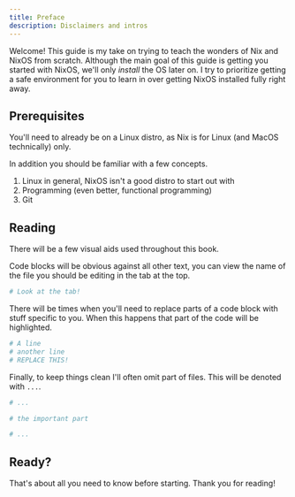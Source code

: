 ```yaml
---
title: Preface
description: Disclaimers and intros
---
```


Welcome! This guide is my take on trying to teach the wonders of Nix and NixOS from scratch. Although the main goal of this guide is getting you started with NixOS, we'll only *install* the OS later on. 
I try to prioritize getting a safe environment for you to learn in over getting NixOS installed fully right away.

## Prerequisites

You'll need to already be on a Linux distro, as Nix is for Linux (and MacOS technically) only.

In addition you should be familiar with a few concepts.

1. Linux in general, NixOS isn't a good distro to start out with
2. Programming (even better, functional programming)
3. Git

## Reading

There will be a few visual aids used throughout this book.

Code blocks will be obvious against all other text, you can view the name of the file you should be editing in the tab at the top.

```nix title="file.nix"
# Look at the tab!
```

There will be times when you'll need to replace parts of a code block with stuff specific to you. When this happens that part of the code will be highlighted.

```nix title="file.nix" "REPLACE THIS!"
# A line
# another line
# REPLACE THIS!
```

Finally, to keep things clean I'll often omit part of files. This will be denoted with `...`.

```nix title="file.nix"
# ...

# the important part

# ...
```

## Ready?

That's about all you need to know before starting. Thank you for reading!
